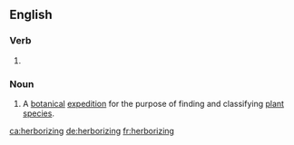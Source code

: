 ==English==

===Verb===
{{head|en|present participle}}

# {{present participle of|herborize|lang=en|nocat=1}}

===Noun===
{{en-noun}}

# A [[botanical]] [[expedition]] for the purpose of finding and classifying [[plant]] [[species]].

[[ca:herborizing]]
[[de:herborizing]]
[[fr:herborizing]]